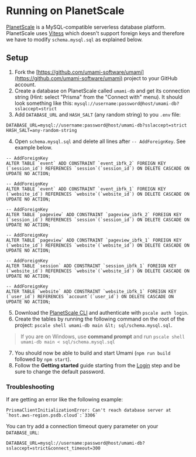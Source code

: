 # Running on PlanetScale

[PlanetScale](https://planetscale.com/) is a MySQL-compatible serverless database platform. PlanetScale uses [Vitess](https://vitess.io/) which doesn't support foreign keys and therefore we have to modify `schema.mysql.sql` as explained below.

## Setup

1. Fork the [https://github.com/umami-software/umami](https://github.com/umami-software/umami) project to your GitHub account.
2. Create a database on PlanetScale called `umami-db` and get its connection string (Hint: select "Prisma" from the "Connect with" menu). It should look something like this: `mysql://username:password@host/umami-db?sslaccept=strict`
3. Add `DATABASE_URL` and `HASH_SALT` (any random string) to you `.env` file:
```
DATABASE_URL=mysql://username:password@host/umami-db?sslaccept=strict
HASH_SALT=any-random-string
```
4. Open `schema.mysql.sql` and delete all lines after `-- AddForeignKey`. See example below.

```
-- AddForeignKey
ALTER TABLE `event` ADD CONSTRAINT `event_ibfk_2` FOREIGN KEY (`session_id`) REFERENCES `session`(`session_id`) ON DELETE CASCADE ON UPDATE NO ACTION;

-- AddForeignKey
ALTER TABLE `event` ADD CONSTRAINT `event_ibfk_1` FOREIGN KEY (`website_id`) REFERENCES `website`(`website_id`) ON DELETE CASCADE ON UPDATE NO ACTION;

-- AddForeignKey
ALTER TABLE `pageview` ADD CONSTRAINT `pageview_ibfk_2` FOREIGN KEY (`session_id`) REFERENCES `session`(`session_id`) ON DELETE CASCADE ON UPDATE NO ACTION;

-- AddForeignKey
ALTER TABLE `pageview` ADD CONSTRAINT `pageview_ibfk_1` FOREIGN KEY (`website_id`) REFERENCES `website`(`website_id`) ON DELETE CASCADE ON UPDATE NO ACTION;

-- AddForeignKey
ALTER TABLE `session` ADD CONSTRAINT `session_ibfk_1` FOREIGN KEY (`website_id`) REFERENCES `website`(`website_id`) ON DELETE CASCADE ON UPDATE NO ACTION;

-- AddForeignKey
ALTER TABLE `website` ADD CONSTRAINT `website_ibfk_1` FOREIGN KEY (`user_id`) REFERENCES `account`(`user_id`) ON DELETE CASCADE ON UPDATE NO ACTION;
```

5. Download the [PlanetScale CLI](https://github.com/planetscale/cli/releases) and authenticate with `pscale auth login`.
6. Create the tables by running the following command on the root of the project: `pscale shell umami-db main &lt; sql/schema.mysql.sql`.
> If you are on Windows, use **command prompt** and run `pscale shell umami-db main < sql/schema.mysql.sql`
7. You should now be able to build and start Umami (`npm run build` followed by `npm start`).
6. Follow the **Getting started** guide starting from the [Login](/docs/login) step and be sure to change the default password.

### Troubleshooting

If are getting an error like the following example:

```
PrismaClientInitializationError: Can't reach database server at `host.aws-region.psdb.cloud`:`3306`
```

You can try add a connection timeout query parameter on your `DATABASE_URL`:

```
DATABASE_URL=mysql://username:password@host/umami-db?sslaccept=strict&connect_timeout=300
```
